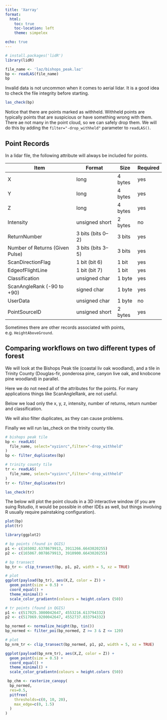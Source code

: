 ```yaml
---
title: 'Xarray'
format:
  html:
    toc: true
    toc-location: left
    theme: simpelex

echo: true
---
```


```r
# install.packages('lidR')
library(lidR) 

file_name <- 'laz/bishops_peak.laz'
bp <- readLAS(file_name)
bp

```

Invalid data is not uncommon when it comes to aerial lidar.  It is a good idea to check the file integrity before starting.

```r
las_check(bp)
```

Notice that there are points marked as withheld.  Withheld points are typically points that are suspicious or have something wrong with them.  There ae not many in the point cloud, so we can safely drop them.  We will do this by adding the `filter="-drop_withheld"` parameter to `readLAS()`.

## Point Records
In a lidar file, the following attribute will always be included for points.


| Item                             | Format             | Size     | Required |
|----------------------------------|--------------------|----------|----------|
| X                                | long               | 4 bytes  | yes      |
| Y                                | long               | 4 bytes  | yes      |
| Z                                | long               | 4 bytes  | yes      |
| Intensity                        | unsigned short     | 2 bytes  | no       |
| ReturnNumber                    | 3 bits (bits 0–2)  | 3 bits   | yes      |
| Number of Returns (Given Pulse) | 3 bits (bits 3–5)  | 3 bits   | yes      |
| ScanDirectionFlag              | 1 bit (bit 6)      | 1 bit    | yes      |
| EdgeofFlightLine              | 1 bit (bit 7)      | 1 bit    | yes      |
| Classification                   | unsigned char      | 1 byte   | yes      |
| ScanAngleRank (-90 to +90)    | signed char        | 1 byte   | yes      |
| UserData                        | unsigned char      | 1 byte   | no       |
| PointSourceID                  | unsigned short     | 2 bytes  | yes      |


Sometimes there are other records associated with points, e.g. `HeightAboveGround`.


## Comparing workflows on two different types of forest
We will look at the Bishops Peak tile (coastal liv oak woodland), and a tile in Trinity County (Douglas-fir, ponderosa pine, canyon live oak, and knobcone pine woodland) in parallel.  

Here we do not need all of the attributes for the points. For many applications things like ScanAngleRank, are not useful.

Below we load only the x, y, z, intensity, number of returns, return number and classification.

We will also filter duplicates, as they can cause problems.

Finally we will run las_check on the trinity county tile.

```r
# bishops peak tile
bp <- readLAS(
  file_name, select="xyzinrc",filter="-drop_withheld"
)
bp <- filter_duplicates(bp)

# trinity county tile
tr <- readLAS(
  file_name, select="xyzinrc",filter="-drop_withheld"
)
tr <- filter_duplicates(tr)

las_check(tr)
```


The below will plot the point clouds in a 3D interactive window (if you are suing Rstudio, it would be possible in other IDEs as well, but things involving R usually require painstaking configuration).

```r
plot(bp)
plot(tr)
```

```r
library(ggplot2)

# bp points (found in QGIS)
p1 <- c(165002.6378679913, 3911266.6643020255)
p2 <- c(165067.0078679913, 3910900.6643020255)

# bp transect
bp_tr <- clip_transect(bp, p1, p2, width = 5, xz = TRUE)

# plot
ggplot(payload(bp_tr), aes(X,Z, color = Z)) + 
  geom_point(size = 0.5) + 
  coord_equal() + 
  theme_minimal() +
  scale_color_gradientn(colours = height.colors (50))
```

```r
# tr points (found in QGIS)
p1 <- c(517025.3000042647, 4553216.613794332)
p2 <- c(517069.9200042647, 4552737.033794332)

```

```r
bp_normed <- normalize_height(bp, tin())
bp_normed <- filter_poi(bp_normed, Z >= 3 & Z <= 120)

# plot
bp_nrm_tr <- clip_transect(bp_normed, p1, p2, width = 5, xz = TRUE)

ggplot(payload(bp_nrm_tr), aes(X,Z, color = Z)) + 
  geom_point(size = 0.5) + 
  coord_equal() + 
  theme_minimal() +
  scale_color_gradientn(colours = height.colors (50))
```

```r
 bp_chm <- rasterize_canopy(
  bp_normed,
  res=0.5,
  pitfree(
    thresholds=c(0, 10, 20),
    max_edge=c(0, 1.5)
  )
)
```